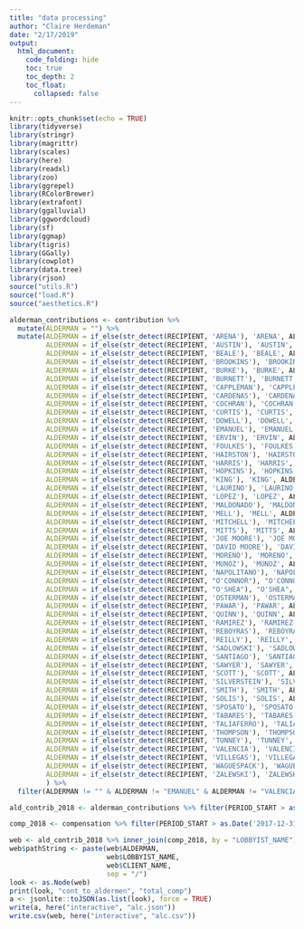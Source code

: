 ```yaml
---
title: "data processing"
author: "Claire Herdeman"
date: "2/17/2019"
output: 
  html_document:
    code_folding: hide
    toc: true
    toc_depth: 2
    toc_float:
      collapsed: false
---
```



```r
knitr::opts_chunk$set(echo = TRUE)
library(tidyverse)
library(stringr)
library(magrittr)
library(scales)
library(here)
library(readxl)
library(zoo)
library(ggrepel)
library(RColorBrewer)
library(extrafont)
library(ggalluvial)
library(ggwordcloud)
library(sf)
library(ggmap)
library(tigris)
library(GGally)
library(cowplot)
library(data.tree)
library(rjson)
source("utils.R")
source("load.R")
source("aesthetics.R")
```


```r
alderman_contributions <- contribution %>% 
  mutate(ALDERMAN = "") %>%
  mutate(ALDERMAN = if_else(str_detect(RECIPIENT, 'ARENA'), 'ARENA', ALDERMAN),
         ALDERMAN = if_else(str_detect(RECIPIENT, 'AUSTIN'), 'AUSTIN', ALDERMAN),
         ALDERMAN = if_else(str_detect(RECIPIENT, 'BEALE'), 'BEALE', ALDERMAN),
         ALDERMAN = if_else(str_detect(RECIPIENT, 'BROOKINS'), 'BROOKINS', ALDERMAN),
         ALDERMAN = if_else(str_detect(RECIPIENT, 'BURKE'), 'BURKE', ALDERMAN),
         ALDERMAN = if_else(str_detect(RECIPIENT, 'BURNETT'), 'BURNETT', ALDERMAN),
         ALDERMAN = if_else(str_detect(RECIPIENT, 'CAPPLEMAN'), 'CAPPLEMAN', ALDERMAN),
         ALDERMAN = if_else(str_detect(RECIPIENT, 'CARDENAS'), 'CARDENAS', ALDERMAN),
         ALDERMAN = if_else(str_detect(RECIPIENT, 'COCHRAN'), 'COCHRAN', ALDERMAN),
         ALDERMAN = if_else(str_detect(RECIPIENT, 'CURTIS'), 'CURTIS', ALDERMAN),
         ALDERMAN = if_else(str_detect(RECIPIENT, 'DOWELL'), 'DOWELL', ALDERMAN),
         ALDERMAN = if_else(str_detect(RECIPIENT, 'EMANUEL'), 'EMANUEL', ALDERMAN),
         ALDERMAN = if_else(str_detect(RECIPIENT, 'ERVIN'), 'ERVIN', ALDERMAN),
         ALDERMAN = if_else(str_detect(RECIPIENT, 'FOULKES'), 'FOULKES', ALDERMAN),
         ALDERMAN = if_else(str_detect(RECIPIENT, 'HAIRSTON'), 'HAIRSTON', ALDERMAN),
         ALDERMAN = if_else(str_detect(RECIPIENT, 'HARRIS'), 'HARRIS', ALDERMAN),
         ALDERMAN = if_else(str_detect(RECIPIENT, 'HOPKINS'), 'HOPKINS', ALDERMAN),
         ALDERMAN = if_else(str_detect(RECIPIENT, 'KING'), 'KING', ALDERMAN),
         ALDERMAN = if_else(str_detect(RECIPIENT, 'LAURINO'), 'LAURINO', ALDERMAN),
         ALDERMAN = if_else(str_detect(RECIPIENT, 'LOPEZ'), 'LOPEZ', ALDERMAN),
         ALDERMAN = if_else(str_detect(RECIPIENT, 'MALDONADO'), 'MALDONADO', ALDERMAN),
         ALDERMAN = if_else(str_detect(RECIPIENT, 'MELL'), 'MELL', ALDERMAN),
         ALDERMAN = if_else(str_detect(RECIPIENT, 'MITCHELL'), 'MITCHELL', ALDERMAN),
         ALDERMAN = if_else(str_detect(RECIPIENT, 'MITTS'), 'MITTS', ALDERMAN),
         ALDERMAN = if_else(str_detect(RECIPIENT, 'JOE MOORE'), 'JOE MOORE', ALDERMAN),
         ALDERMAN = if_else(str_detect(RECIPIENT, 'DAVID MOORE'), 'DAVID MOORE', ALDERMAN),
         ALDERMAN = if_else(str_detect(RECIPIENT, 'MORENO'), 'MORENO', ALDERMAN),
         ALDERMAN = if_else(str_detect(RECIPIENT, 'MUNOZ'), 'MUNOZ', ALDERMAN),
         ALDERMAN = if_else(str_detect(RECIPIENT, 'NAPOLITANO'), 'NAPOLITANO', ALDERMAN),
         ALDERMAN = if_else(str_detect(RECIPIENT, "O'CONNOR"), "O'CONNOR", ALDERMAN),
         ALDERMAN = if_else(str_detect(RECIPIENT, "O'SHEA"), "O'SHEA", ALDERMAN),
         ALDERMAN = if_else(str_detect(RECIPIENT, 'OSTERMAN'), 'OSTERMAN', ALDERMAN),
         ALDERMAN = if_else(str_detect(RECIPIENT, 'PAWAR'), 'PAWAR', ALDERMAN),
         ALDERMAN = if_else(str_detect(RECIPIENT, 'QUINN'), 'QUINN', ALDERMAN),
         ALDERMAN = if_else(str_detect(RECIPIENT, 'RAMIREZ'), 'RAMIREZ', ALDERMAN),
         ALDERMAN = if_else(str_detect(RECIPIENT, 'REBOYRAS'), 'REBOYRAS', ALDERMAN),
         ALDERMAN = if_else(str_detect(RECIPIENT, 'REILLY'), 'REILLY', ALDERMAN),
         ALDERMAN = if_else(str_detect(RECIPIENT, 'SADLOWSKI'), 'SADLOWSKI', ALDERMAN),
         ALDERMAN = if_else(str_detect(RECIPIENT, 'SANTIAGO'), 'SANTIAGO', ALDERMAN),
         ALDERMAN = if_else(str_detect(RECIPIENT, 'SAWYER'), 'SAWYER', ALDERMAN),
         ALDERMAN = if_else(str_detect(RECIPIENT, 'SCOTT'), 'SCOTT', ALDERMAN),
         ALDERMAN = if_else(str_detect(RECIPIENT, 'SILVERSTEIN'), 'SILVERSTEIN', ALDERMAN),
         ALDERMAN = if_else(str_detect(RECIPIENT, 'SMITH'), 'SMITH', ALDERMAN),
         ALDERMAN = if_else(str_detect(RECIPIENT, 'SOLIS'), 'SOLIS', ALDERMAN),
         ALDERMAN = if_else(str_detect(RECIPIENT, 'SPOSATO'), 'SPOSATO', ALDERMAN),
         ALDERMAN = if_else(str_detect(RECIPIENT, 'TABARES'), 'TABARES', ALDERMAN),
         ALDERMAN = if_else(str_detect(RECIPIENT, 'TALIAFERRO'), 'TALIAFERRO', ALDERMAN),
         ALDERMAN = if_else(str_detect(RECIPIENT, 'THOMPSON'), 'THOMPSON', ALDERMAN),
         ALDERMAN = if_else(str_detect(RECIPIENT, 'TUNNEY'), 'TUNNEY', ALDERMAN),
         ALDERMAN = if_else(str_detect(RECIPIENT, 'VALENCIA'), 'VALENCIA', ALDERMAN),
         ALDERMAN = if_else(str_detect(RECIPIENT, 'VILLEGAS'), 'VILLEGAS', ALDERMAN),
         ALDERMAN = if_else(str_detect(RECIPIENT, 'WAGUESPACK'), 'WAGUESPACK', ALDERMAN),
         ALDERMAN = if_else(str_detect(RECIPIENT, 'ZALEWSKI'), 'ZALEWSKI', ALDERMAN)
         ) %>% 
  filter(ALDERMAN != "" & ALDERMAN != "EMANUEL" & ALDERMAN != "VALENCIA")

ald_contrib_2018 <- alderman_contributions %>% filter(PERIOD_START > as.Date('2017-12-31') & PERIOD_START < as.Date('2019-01-01')) %>% group_by(ALDERMAN, LOBBYIST_NAME) %>% summarise(cont_to_aldermen = sum(AMOUNT)) 

comp_2018 <- compensation %>% filter(PERIOD_START > as.Date('2017-12-31') & PERIOD_START < as.Date('2019-01-01')) %>% group_by(LOBBYIST_NAME, CLIENT_NAME) %>% summarise(total_comp = sum(COMPENSATION_AMOUNT))

web <- ald_contrib_2018 %>% inner_join(comp_2018, by = "LOBBYIST_NAME")
web$pathString <- paste(web$ALDERMAN, 
                        web$LOBBYIST_NAME, 
                        web$CLIENT_NAME, 
                        sep = "/")
look <- as.Node(web)
print(look, "cont_to_aldermen", "total_comp")
a <- jsonlite::toJSON(as.list(look), force = TRUE)
write(a, here("interactive", "alc.json"))
write.csv(web, here("interactive", "alc.csv"))
```